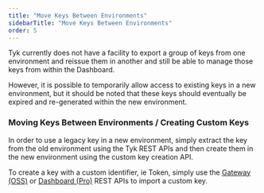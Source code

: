 ```yaml
---
title: "Move Keys Between Environments"
sidebarTitle: "Move Keys Between Environments"
order: 5
---
```


Tyk currently does not have a facility to export a group of keys from one environment and reissue them in another and still be able to manage those keys from within the Dashboard.

However, it is possible to temporarily allow access to existing keys in a new environment, but it should be noted that these keys should eventually be expired and re-generated within the new environment.

### Moving Keys Between Environments / Creating Custom Keys

In order to use a legacy key in a new environment, simply extract the key from the old environment using the Tyk REST APIs and then create them in the new environment using the custom key creation API.

To create a key with a custom identifier, ie Token, simply use the [Gateway (OSS)](/5.5/tyk-gateway-api) or [Dashboard (Pro)](/5.5/tyk-apis/tyk-dashboard-api/api-keys#create-a-custom-key) REST APIs to import a custom key.
